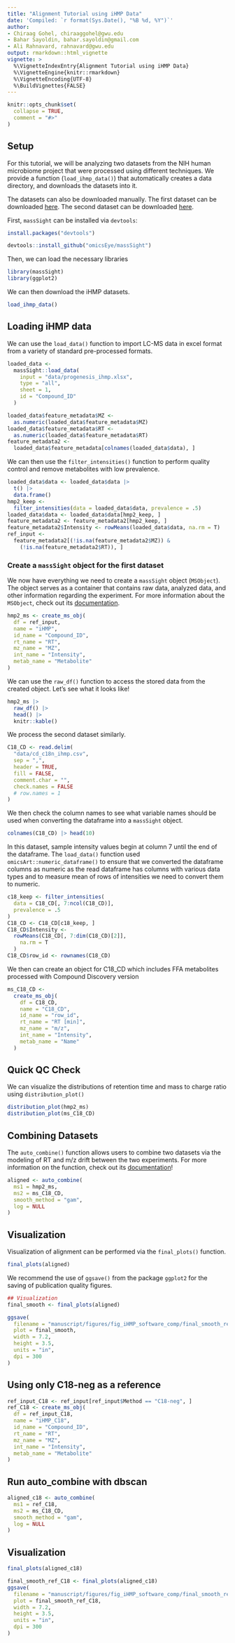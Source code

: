 ```yaml
---
title: "Alignment Tutorial using iHMP Data"
date: 'Compiled: `r format(Sys.Date(), "%B %d, %Y")`'
author:
- Chiraag Gohel, chiraaggohel@gwu.edu
- Bahar Sayoldin, bahar.sayoldin@gmail.com
- Ali Rahnavard, rahnavard@gwu.edu
output: rmarkdown::html_vignette
vignette: >
  %\VignetteIndexEntry{Alignment Tutorial using iHMP Data}
  %\VignetteEngine{knitr::rmarkdown}
  %\VignetteEncoding{UTF-8}
  %\BuildVignettes{FALSE}
---
```


```r
knitr::opts_chunk$set(
  collapse = TRUE,
  comment = "#>"
)
```

## Setup

For this tutorial, we will be analyzing two datasets from the NIH human microbiome project that were processed using different techniques. We provide a function (`load_ihmp_data()`) that automatically creates a data directory, and downloads the datasets into it. 

The datasets can also be downloaded manually. The first dataset can be downloaded [here](https://gwu.box.com/shared/static/u5b2djx2sf1tq6gy3twz0x4hno1r4o58.xlsx). The second dataset can be downloaded [here](https://gwu.box.com/s/hrgfgmlllvzvmzbzyn8tolygel9brkkz). 

First, `massSight` can be installed via `devtools`:

```r
install.packages("devtools")

devtools::install_github("omicsEye/massSight")
```

Then, we can load the necessary libraries

```r
library(massSight)
library(ggplot2)
```

We can then download the iHMP datasets.

```r
load_ihmp_data()
```

## Loading iHMP data

We can use the `load_data()` function to import LC-MS data in excel format from a variety of standard pre-processed formats.

```r
loaded_data <-
  massSight::load_data(
    input = "data/progenesis_ihmp.xlsx",
    type = "all",
    sheet = 1,
    id = "Compound_ID"
  )

loaded_data$feature_metadata$MZ <-
  as.numeric(loaded_data$feature_metadata$MZ)
loaded_data$feature_metadata$RT <-
  as.numeric(loaded_data$feature_metadata$RT)
feature_metadata2 <-
  loaded_data$feature_metadata[colnames(loaded_data$data), ]
```

We can then use the `filter_intensities()` function to perform quality control and remove metabolites with low prevalence. 

```r
loaded_data$data <- loaded_data$data |>
  t() |>
  data.frame()
hmp2_keep <-
  filter_intensities(data = loaded_data$data, prevalence = .5)
loaded_data$data <- loaded_data$data[hmp2_keep, ]
feature_metadata2 <- feature_metadata2[hmp2_keep, ]
feature_metadata2$Intensity <- rowMeans(loaded_data$data, na.rm = T)
ref_input <-
  feature_metadata2[(!is.na(feature_metadata2$MZ)) &
    (!is.na(feature_metadata2$RT)), ]
```

### Create a `massSight` object for the first dataset

We now have everything we need to create a `massSight` object (`MSObject`). The object serves as a container that contains raw data, analyzed data, and other information regarding the experiment. For more information about the `MSObject`, check out its [documentation](https://omicseye.github.io/massSight/reference/MSObject-class.html).

```r
hmp2_ms <- create_ms_obj(
  df = ref_input,
  name = "iHMP",
  id_name = "Compound_ID",
  rt_name = "RT",
  mz_name = "MZ",
  int_name = "Intensity",
  metab_name = "Metabolite"
)
```


We can use the `raw_df()` function to access the stored data from the created object. Let's see what it looks like!

```r
hmp2_ms |>
  raw_df() |>
  head() |>
  knitr::kable()
```

We process the second dataset similarly.

```r
C18_CD <- read.delim(
  "data/cd_c18n_ihmp.csv",
  sep = ",",
  header = TRUE,
  fill = FALSE,
  comment.char = "",
  check.names = FALSE
  # row.names = 1
)
```

We then check the column names to see what variable names should be used when converting the dataframe into a `massSight` object.

```r
colnames(C18_CD) |> head(10)
```

In this dataset, sample intensity values begin at column 7 until the end of the dataframe.
The `load_data()` function used `omicsArt::numeric_dataframe()` to ensure that we converted the dataframe columns as numeric as the read dataframe has columns with various data types and to measure mean of rows of intensities we need to convert them to numeric.

```r
c18_keep <- filter_intensities(
  data = C18_CD[, 7:ncol(C18_CD)],
  prevalence = .5
)
C18_CD <- C18_CD[c18_keep, ]
C18_CD$Intensity <-
  rowMeans(C18_CD[, 7:dim(C18_CD)[2]],
    na.rm = T
  )
C18_CD$row_id <- rownames(C18_CD)
```

We then can create an object for C18_CD which includes FFA metabolites processed with Compound Discovery version

```r
ms_C18_CD <-
  create_ms_obj(
    df = C18_CD,
    name = "C18_CD",
    id_name = "row_id",
    rt_name = "RT [min]",
    mz_name = "m/z",
    int_name = "Intensity",
    metab_name = "Name"
  )
```

## Quick QC Check

We can visualize the distributions of retention time and mass to charge ratio using `distribution_plot()`

```r
distribution_plot(hmp2_ms)
distribution_plot(ms_C18_CD)
```

## Combining Datasets

The `auto_combine()` function allows users to combine two datasets via the modeling of RT and m/z drift between the two experiments. For more information on the function, check out its [documentation](https://omicseye.github.io/massSight/reference/auto_combine.html)!

```r
aligned <- auto_combine(
  ms1 = hmp2_ms,
  ms2 = ms_C18_CD,
  smooth_method = "gam",
  log = NULL
)
```

## Visualization

Visualization of alignment can be performed via the `final_plots()` function.

```r
final_plots(aligned)
```

We recommend the use of `ggsave()` from the package `ggplot2` for the saving of publication quality figures.

```r
## Visualization
final_smooth <- final_plots(aligned)

ggsave(
  filename = "manuscript/figures/fig_iHMP_software_comp/final_smooth_ref_all.png",
  plot = final_smooth,
  width = 7.2,
  height = 3.5,
  units = "in",
  dpi = 300
)
```

## Using only C18-neg as a reference 

```r
ref_input_C18 <- ref_input[ref_input$Method == "C18-neg", ]
ref_C18 <- create_ms_obj(
  df = ref_input_C18,
  name = "iHMP_C18",
  id_name = "Compound_ID",
  rt_name = "RT",
  mz_name = "MZ",
  int_name = "Intensity",
  metab_name = "Metabolite"
)
```

## Run auto_combine with dbscan

```r
aligned_c18 <- auto_combine(
  ms1 = ref_C18,
  ms2 = ms_C18_CD,
  smooth_method = "gam",
  log = NULL
)
```

## Visualization

```r
final_plots(aligned_c18)
```

```r
final_smooth_ref_C18 <- final_plots(aligned_c18)
ggsave(
  filename = "manuscript/figures/fig_iHMP_software_comp/final_smooth_ref_C18.png",
  plot = final_smooth_ref_C18,
  width = 7.2,
  height = 3.5,
  units = "in",
  dpi = 300
)
```
